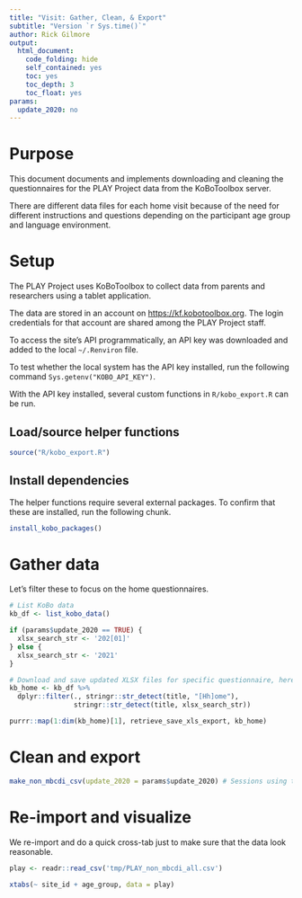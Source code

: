 ```yaml
---
title: "Visit: Gather, Clean, & Export"
subtitle: "Version `r Sys.time()`"
author: Rick Gilmore
output: 
  html_document:
    code_folding: hide
    self_contained: yes
    toc: yes
    toc_depth: 3
    toc_float: yes
params:
  update_2020: no
---
```


# Purpose

This document documents and implements downloading and cleaning the questionnaires for the PLAY Project data from the KoBoToolbox server.

There are different data files for each home visit because of the need for different instructions and questions depending on the participant age group and language environment.

# Setup

The PLAY Project uses KoBoToolbox to collect data from parents and researchers using a tablet application.

The data are stored in an account on <https://kf.kobotoolbox.org>. The login credentials for that account are shared among the PLAY Project staff.

To access the site's API programmatically, an API key was downloaded and added to the local `~/.Renviron` file.

To test whether the local system has the API key installed, run the following command `Sys.getenv("KOBO_API_KEY")`.

With the API key installed, several custom functions in `R/kobo_export.R` can be run.

## Load/source helper functions

```r
source("R/kobo_export.R")
```

## Install dependencies

The helper functions require several external packages. To confirm that these are installed, run the following chunk.

```r
install_kobo_packages()
```

# Gather data

Let's filter these to focus on the home questionnaires.

```r
# List KoBo data
kb_df <- list_kobo_data()

if (params$update_2020 == TRUE) {
  xlsx_search_str <- '202[01]'
} else {
  xlsx_search_str <- '2021'
}

# Download and save updated XLSX files for specific questionnaire, here the home questionnaires
kb_home <- kb_df %>%
  dplyr::filter(., stringr::str_detect(title, "[Hh]ome"),
                stringr::str_detect(title, xlsx_search_str))

purrr::map(1:dim(kb_home)[1], retrieve_save_xls_export, kb_home)
```

# Clean and export

```r
make_non_mbcdi_csv(update_2020 = params$update_2020) # Sessions using the 2020 form are unlikely to change
```

# Re-import and visualize

We re-import and do a quick cross-tab just to make sure that the data look reasonable.

```r
play <- readr::read_csv('tmp/PLAY_non_mbcdi_all.csv')
```

```r
xtabs(~ site_id + age_group, data = play)
```
